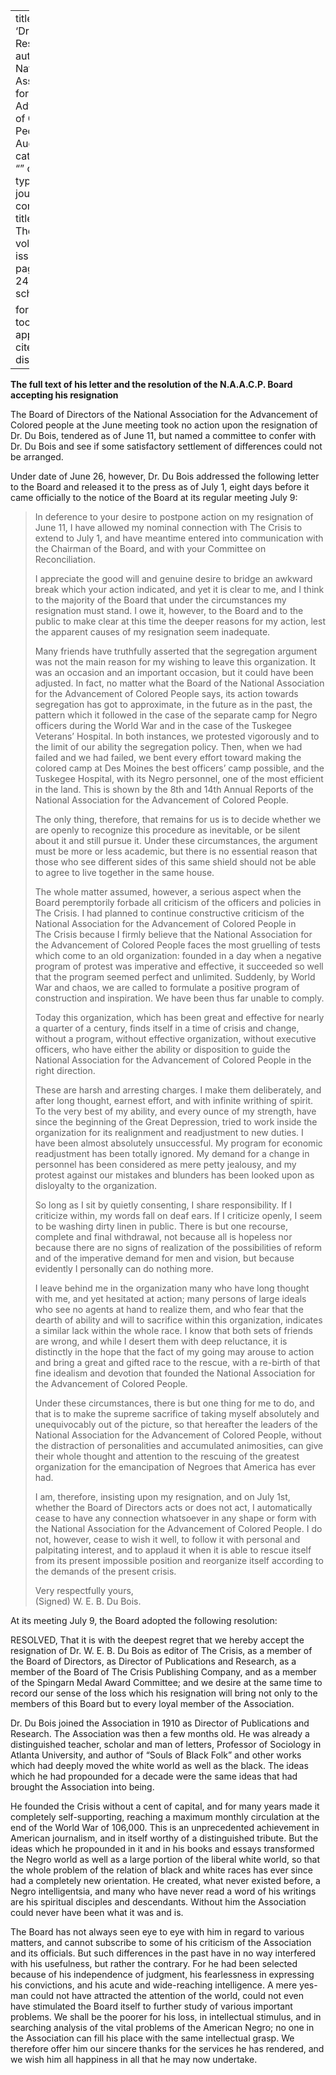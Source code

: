 
---
title: 'Dr. Du Bois Resigns'
author: National Association for the Advancement of Colored People
date: Aug. 1934
categories: 
  - ""
citation: 
  type: article-journal
  container-title: The Crisis
  volume: 41
  issue: 8
  page: 245-246
google-scholar: true

format:
  html:
    toc: false
    appendix-cite-as: display
---


 **The full text of his letter and the resolution of the N.A.A.C.P. Board accepting his resignation**

The Board of Directors of the National Association for the Advancement of Colored people at the June meeting took no action upon the resignation of Dr. Du Bois, tendered as of June 11, but named a committee to confer with Dr. Du Bois and see if some satisfactory settlement of differences could not be arranged.

Under date of June 26, however, Dr. Du Bois addressed the following letter to the Board and released it to the press as of July 1, eight days before it came officially to the notice of the Board at its regular meeting July 9:

> In deference to your desire to postpone action on my resignation of June 11, I have allowed my nominal connection with <span class = "small-caps">The Crisis</span> to extend to July 1, and have meantime entered into communication with the Chairman of the Board, and with your Committee on Reconciliation. <p> I appreciate the good will and genuine desire to bridge an awkward break which your action indicated, and yet it is clear to me, and I think to the majority of the Board that under the circumstances my resignation must stand. I owe it, however, to the Board and to the public to make clear at this time the deeper reasons for my action, lest the apparent causes of my resignation seem inadequate. <p> Many friends have truthfully asserted that the segregation argument was not the main reason for my wishing to leave this organization. It was an occasion and an important occasion, but it could have been adjusted. In fact, no matter what the Board of the National Association for the Advancement of Colored People says, its action towards segregation has got to approximate, in the future as in the past, the pattern which it followed in the case of the separate camp for Negro officers during the World War and in the case of the Tuskegee Veterans' Hospital. In both instances, we protested vigorously and to the limit of our ability the segregation policy. Then, when we had failed and we had failed, we bent every effort toward making the colored camp at Des Moines the best officers' camp possible, and the Tuskegee Hospital, with its Negro personnel, one of the most efficient in the land. This is shown by the 8th and 14th Annual Reports of the National Association for the Advancement of Colored People. <p> The only thing, therefore, that remains for us is to decide whether we are openly to recognize this procedure as inevitable, or be silent about it and still pursue it. Under these circumstances, the argument must be more or less academic, but there is no essential reason that those who see different sides of this same shield should not be able to agree to live together in the same house. <p> The whole matter assumed, however, a serious aspect when the Board peremptorily forbade all criticism of the officers and policies in <span class = "small-caps">The Crisis</span>. I had planned to continue constructive criticism of the National Association for the Advancement of Colored People in <span class = "small-caps">The Crisis</span> because I firmly believe that the National Association for the Advancement of Colored People faces the most gruelling of tests which come to an old organization: founded in a day when a negative program of protest was imperative and effective, it succeeded so well that the program seemed perfect and unlimited. Suddenly, by World War and chaos, we are called to formulate a positive program of construction and inspiration. We have been thus far unable to comply. <p> Today this organization, which has been great and effective for nearly a quarter of a century, finds itself in a time of crisis and change, without a program, without effective organization, without executive officers, who have either the ability or disposition to guide the National Association for the Advancement of Colored People in the right direction. <p> These are harsh and arresting charges. I make them deliberately, and after long thought, earnest effort, and with infinite writhing of spirit. To the very best of my ability, and every ounce of my strength, have since the beginning of the Great Depression, tried to work inside the organization for its realignment and readjustment to new duties. I have been almost absolutely unsuccessful. My program for economic readjustment has been totally ignored. My demand for a change in personnel has been considered as mere petty jealousy, and my protest against our mistakes and blunders has been looked upon as disloyalty to the organization. <p> So long as I sit by quietly consenting, I share responsibility. If I criticize within, my words fall on deaf ears. If I criticize openly, I seem to be washing dirty linen in public. There is but one recourse, complete and final withdrawal, not because all is hopeless nor because there are no signs of realization of the possibilities of reform and of the imperative demand for men and vision, but because evidently I personally can do nothing more. <p> I leave behind me in the organization many who have long thought with me, and yet hesitated at action; many persons of large ideals who see no agents at hand to realize them, and who fear that the dearth of ability and will to sacrifice within this organization, indicates a similar lack within the whole race. I know that both sets of friends are wrong, and while I desert them with deep reluctance, it is distinctly in the hope that the fact of my going may arouse to action and bring a great and gifted race to the rescue, with a re-birth of that fine idealism and devotion that founded the National Association for the Advancement of Colored People. <p> Under these circumstances, there is but one thing for me to do, and that is to make the supreme sacrifice of taking myself absolutely and unequivocably out of the picture, so that hereafter the leaders of the National Association for the Advancement of Colored People, without the distraction of personalities and accumulated animosities, can give their whole thought and attention to the rescuing of the greatest organization for the emancipation of Negroes that America has ever had. <p> I am, therefore, insisting upon my resignation, and on July 1st, whether the Board of Directors acts or does not act, I automatically cease to have any connection whatsoever in any shape or form with the National Association for the Advancement of Colored People. I do not, however, cease to wish it well, to follow it with personal and palpitating interest, and to applaud it when it is able to rescue itself from its present impossible position and reorganize itself according to the demands of the present crisis. <p> Very respectfully yours,  
> (Signed) W. E. B. Du Bois.

 At its meeting July 9, the Board adopted the following resolution:

RESOLVED, That it is with the deepest regret that we hereby accept the resignation of Dr. W. E. B. Du Bois as editor of The Crisis, as a member of the Board of Directors, as Director of Publications and Research, as a member of the Board of The Crisis Publishing Company, and as a member of the Spingarn Medal Award Committee; and we desire at the same time to record our sense of the loss which his resignation will bring not only to the members of this Board but to every loyal member of the Association.

Dr. Du Bois joined the Association in 1910 as Director of Publications and Research. The Association was then a few months old. He was already a distinguished teacher, scholar and man of letters, Professor of Sociology in Atlanta University, and author of "Souls of Black Folk" and other works which had deeply moved the white world as well as the black. The ideas which he had propounded for a decade were the same ideas that had brought the Association into being.

He founded the <span class = "small-caps">Crisis</span> without a cent of capital, and for many years made it completely self-supporting, reaching a maximum monthly circulation at the end of the World War of 106,000. This is an unprecedented achievement in American journalism, and in itself worthy of a distinguished tribute. But the ideas which he propounded in it and in his books and essays transformed the Negro world as well as a large portion of the liberal white world, so that the whole problem of the relation of black and white races has ever since had a completely new orientation. He created, what never existed before, a Negro intelligentsia, and many who have never read a word of his writings are his spiritual disciples and descendants. Without him the Association could never have been what it was and is.

The Board has not always seen eye to eye with him in regard to various matters, and cannot subscribe to some of his criticism of the Association and its officials. But such differences in the past have in no way interfered with his usefulness, but rather the contrary. For he had been selected because of his independence of judgment, his fearlessness in expressing his convictions, and his acute and wide-reaching intelligence. A mere yes-man could not have attracted the attention of the world, could not even have stimulated the Board itself to further study of various important problems. We shall be the poorer for his loss, in intellectual stimulus, and in searching analysis of the vital problems of the American Negro; no one in the Association can fill his place with the same intellectual grasp. We therefore offer him our sincere thanks for the services he has rendered, and we wish him all happiness in all that he may now undertake.

